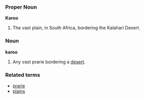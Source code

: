 ===Proper Noun===
'''Karoo'''

# The vast plain, in South Africa, bordering the Kalahari Desert.

===Noun===
'''karoo'''

# Any vast prarie bordering a [[desert]].

===Related terms ===
* [[prarie]]
* [[plains]]